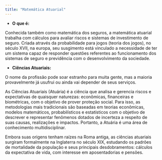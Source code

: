 ```yaml
---
title: "Matemática Atuarial"
---
```


- __O que é:__

Conhecida também como matemática dos seguros, a matemática atuarial trabalha com cálculos para avaliar riscos e sistemas de investimento de seguro. Criada através da probabilidade para jogos (teoria dos jogos), no século XVII, na europa, seu susgimento está vinculado a necessidade de ter um sistema capaz de responder questões referentes ao funcionamento dos sistemas de seguro e previdência com o desenvolvimento da sociedade.

- __Ciências Atuariais:__

O nome da profissão pode soar estranho para muita gente, mas a maioria provavelmente já usufrui ou ainda vai depender de seus serviços.

As Ciências Atuariais (Atuária) é a ciência que analisa e gerencia riscos e expectativas de quaisquer naturezas: econômicas, financeiras e biométricas, com o objetivo de prover proteção social. Para isso, as metodologias mais tradicionais são baseadas em teorias econômicas, modelos matemáticos, probabilísticos e estatísticos com o objetivo de descrever e representar fenômenos dotados de incerteza a respeito de suas causas, realizações e impactos. Portanto, a Atuária é uma área de conhecimento multidisciplinar.

Embora suas origens tenham raízes na Roma antiga, as ciências atuariais surgiram formalmente na Inglaterra no século XIX, estudando os padrões de mortalidade da população e seus principais desdobramentos: cálculos da expectativa de vida, com interesse em aposentadorias e pensões.